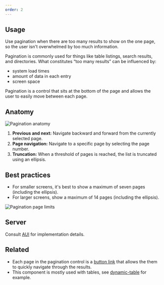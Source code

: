 ```yaml
---
order: 2
---
```


## Usage

Use pagination when there are too many results to show on the one page, so the user isn't overwhelmed by too much information.

Pagination is commonly used for things like table listings, search results, and directories. What constitutes “too many results” can be influenced by:

- system load times
- amount of data in each entry
- screen space

Pagination is a control that sits at the bottom of the page and allows the user to easily move between each page.

## Anatomy

![Pagination anatomy](./images/pagination-anatomy.png)

1. **Previous and next:** Navigate backward and forward from the currently selected page.
2. **Page navigation:** Navigate to a specific page by selecting the page number.
3. **Truncation:** When a threshold of pages is reached, the list is truncated using an ellipsis.

## Best practices

- For smaller screens, it's best to show a maximum of seven pages (including the ellipsis).
- For larger screens, show a maximum of 14 pages (including the ellipsis).

![Pagination page limits](./images/pagination-page-limits.png)

## Server

Consult [AUI](https://docs.atlassian.com/aui/latest/docs/navigation.html) for implementation details.

## Related

- Each page in the pagination control is a [button link](/components/button) that allows the them to quickly navigate through the results.
  <!-- todo: when we rewrite Table, change out this absolute AK link -->
- This component is mostly used with tables, see [dynamic-table](https://atlaskit.atlassian.com/packages/design-system/dynamic-table) for example.
